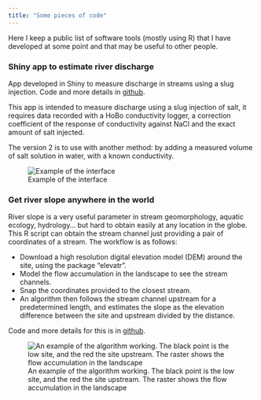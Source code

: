 ```yaml
---
title: "Some pieces of code"
---
```


Here I keep a public list of software tools (mostly using R) that I have developed at some point and that may be useful to other people.

### Shiny app to estimate river discharge 

App developed in Shiny to measure discharge in streams using a slug injection. Code and more details in [github](https://github.com/rocher-ros/dischargeApp_shiny).

This app is intended to measure discharge using a slug injection of salt, it requires data recorded with a HoBo conductivity logger, a correction coefficient of the response of conductivity against NaCl and the exact amount of salt injected.

The version 2 is to use with another method: by adding a measured volume of salt solution in water, with a known conductivity.

![Example of the interface](images/shinyQ.png)

### Get river slope anywhere in the world

River slope is a very useful parameter in stream geomorphology, aquatic ecology, hydrology... but hard to obtain easily at any location in the globe. This R script can obtain the stream channel just providing a pair of coordinates of a stream. The workflow is as follows:

- Download a high resolution digital elevation model (DEM) around the site, using the package "elevatr".
- Model the flow accumulation in the landscape to see the stream channels.
- Snap the coordinates provided to the closest stream.
- An algorithm then follows the stream channel upstream for a predetermined length, and estimates the slope as the elevation difference between the site and upstream divided by the distance.

Code and more details for this is in [github](https://github.com/rocher-ros/global_slope).


![An example of the algorithm working. The black point is the low site, and the red the site upstream. The raster shows the flow accumulation in the landscape](images/slope.png)


